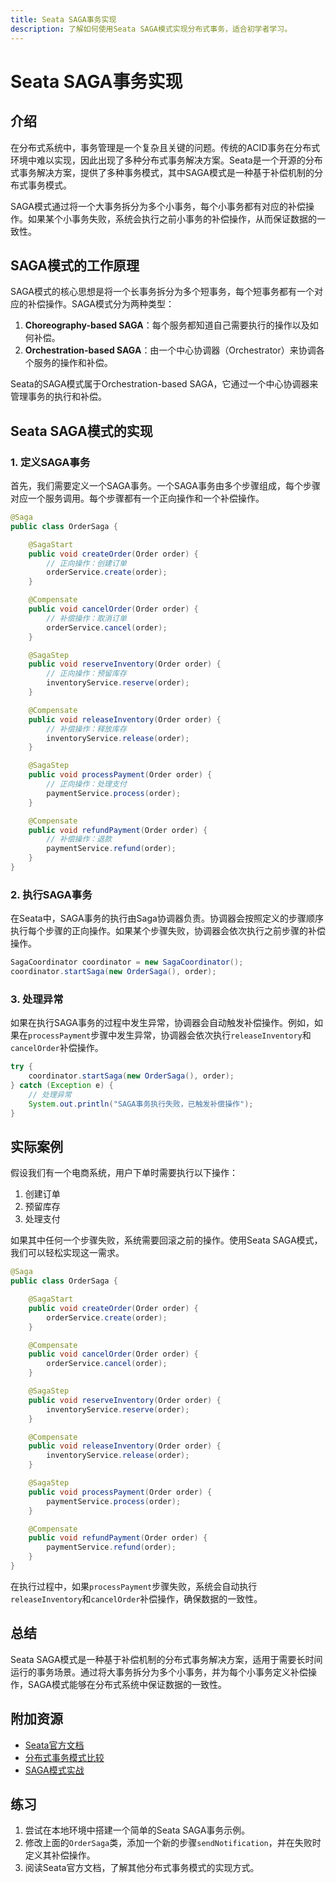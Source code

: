 ```yaml
---
title: Seata SAGA事务实现
description: 了解如何使用Seata SAGA模式实现分布式事务，适合初学者学习。
---
```


# Seata SAGA事务实现

## 介绍

在分布式系统中，事务管理是一个复杂且关键的问题。传统的ACID事务在分布式环境中难以实现，因此出现了多种分布式事务解决方案。Seata是一个开源的分布式事务解决方案，提供了多种事务模式，其中SAGA模式是一种基于补偿机制的分布式事务模式。

SAGA模式通过将一个大事务拆分为多个小事务，每个小事务都有对应的补偿操作。如果某个小事务失败，系统会执行之前小事务的补偿操作，从而保证数据的一致性。

## SAGA模式的工作原理

SAGA模式的核心思想是将一个长事务拆分为多个短事务，每个短事务都有一个对应的补偿操作。SAGA模式分为两种类型：

1. **Choreography-based SAGA**：每个服务都知道自己需要执行的操作以及如何补偿。
2. **Orchestration-based SAGA**：由一个中心协调器（Orchestrator）来协调各个服务的操作和补偿。

Seata的SAGA模式属于Orchestration-based SAGA，它通过一个中心协调器来管理事务的执行和补偿。

## Seata SAGA模式的实现

### 1. 定义SAGA事务

首先，我们需要定义一个SAGA事务。一个SAGA事务由多个步骤组成，每个步骤对应一个服务调用。每个步骤都有一个正向操作和一个补偿操作。

```java
@Saga
public class OrderSaga {

    @SagaStart
    public void createOrder(Order order) {
        // 正向操作：创建订单
        orderService.create(order);
    }

    @Compensate
    public void cancelOrder(Order order) {
        // 补偿操作：取消订单
        orderService.cancel(order);
    }

    @SagaStep
    public void reserveInventory(Order order) {
        // 正向操作：预留库存
        inventoryService.reserve(order);
    }

    @Compensate
    public void releaseInventory(Order order) {
        // 补偿操作：释放库存
        inventoryService.release(order);
    }

    @SagaStep
    public void processPayment(Order order) {
        // 正向操作：处理支付
        paymentService.process(order);
    }

    @Compensate
    public void refundPayment(Order order) {
        // 补偿操作：退款
        paymentService.refund(order);
    }
}
```

### 2. 执行SAGA事务

在Seata中，SAGA事务的执行由Saga协调器负责。协调器会按照定义的步骤顺序执行每个步骤的正向操作。如果某个步骤失败，协调器会依次执行之前步骤的补偿操作。

```java
SagaCoordinator coordinator = new SagaCoordinator();
coordinator.startSaga(new OrderSaga(), order);
```

### 3. 处理异常

如果在执行SAGA事务的过程中发生异常，协调器会自动触发补偿操作。例如，如果在`processPayment`步骤中发生异常，协调器会依次执行`releaseInventory`和`cancelOrder`补偿操作。

```java
try {
    coordinator.startSaga(new OrderSaga(), order);
} catch (Exception e) {
    // 处理异常
    System.out.println("SAGA事务执行失败，已触发补偿操作");
}
```

## 实际案例

假设我们有一个电商系统，用户下单时需要执行以下操作：

1. 创建订单
2. 预留库存
3. 处理支付

如果其中任何一个步骤失败，系统需要回滚之前的操作。使用Seata SAGA模式，我们可以轻松实现这一需求。

```java
@Saga
public class OrderSaga {

    @SagaStart
    public void createOrder(Order order) {
        orderService.create(order);
    }

    @Compensate
    public void cancelOrder(Order order) {
        orderService.cancel(order);
    }

    @SagaStep
    public void reserveInventory(Order order) {
        inventoryService.reserve(order);
    }

    @Compensate
    public void releaseInventory(Order order) {
        inventoryService.release(order);
    }

    @SagaStep
    public void processPayment(Order order) {
        paymentService.process(order);
    }

    @Compensate
    public void refundPayment(Order order) {
        paymentService.refund(order);
    }
}
```

在执行过程中，如果`processPayment`步骤失败，系统会自动执行`releaseInventory`和`cancelOrder`补偿操作，确保数据的一致性。

## 总结

Seata SAGA模式是一种基于补偿机制的分布式事务解决方案，适用于需要长时间运行的事务场景。通过将大事务拆分为多个小事务，并为每个小事务定义补偿操作，SAGA模式能够在分布式系统中保证数据的一致性。

## 附加资源

- [Seata官方文档](https://seata.io/zh-cn/docs/overview/what-is-seata.html)
- [分布式事务模式比较](https://microservices.io/patterns/data/saga.html)
- [SAGA模式实战](https://dzone.com/articles/saga-pattern-how-to-implement-business-transactions-u)

## 练习

1. 尝试在本地环境中搭建一个简单的Seata SAGA事务示例。
2. 修改上面的`OrderSaga`类，添加一个新的步骤`sendNotification`，并在失败时定义其补偿操作。
3. 阅读Seata官方文档，了解其他分布式事务模式的实现方式。
